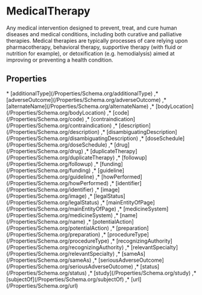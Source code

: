 # MedicalTherapy

Any medical intervention designed to prevent, treat, and cure human diseases and medical conditions, including both curative and palliative therapies. Medical therapies are typically processes of care relying upon pharmacotherapy, behavioral therapy, supportive therapy (with fluid or nutrition for example), or detoxification (e.g. hemodialysis) aimed at improving or preventing a health condition.

## Properties

<Grid>
* [additionalType](/Properties/Schema.org/additionalType)
,* [adverseOutcome](/Properties/Schema.org/adverseOutcome)
,* [alternateName](/Properties/Schema.org/alternateName)
,* [bodyLocation](/Properties/Schema.org/bodyLocation)
,* [code](/Properties/Schema.org/code)
,* [contraindication](/Properties/Schema.org/contraindication)
,* [description](/Properties/Schema.org/description)
,* [disambiguatingDescription](/Properties/Schema.org/disambiguatingDescription)
,* [doseSchedule](/Properties/Schema.org/doseSchedule)
,* [drug](/Properties/Schema.org/drug)
,* [duplicateTherapy](/Properties/Schema.org/duplicateTherapy)
,* [followup](/Properties/Schema.org/followup)
,* [funding](/Properties/Schema.org/funding)
,* [guideline](/Properties/Schema.org/guideline)
,* [howPerformed](/Properties/Schema.org/howPerformed)
,* [identifier](/Properties/Schema.org/identifier)
,* [image](/Properties/Schema.org/image)
,* [legalStatus](/Properties/Schema.org/legalStatus)
,* [mainEntityOfPage](/Properties/Schema.org/mainEntityOfPage)
,* [medicineSystem](/Properties/Schema.org/medicineSystem)
,* [name](/Properties/Schema.org/name)
,* [potentialAction](/Properties/Schema.org/potentialAction)
,* [preparation](/Properties/Schema.org/preparation)
,* [procedureType](/Properties/Schema.org/procedureType)
,* [recognizingAuthority](/Properties/Schema.org/recognizingAuthority)
,* [relevantSpecialty](/Properties/Schema.org/relevantSpecialty)
,* [sameAs](/Properties/Schema.org/sameAs)
,* [seriousAdverseOutcome](/Properties/Schema.org/seriousAdverseOutcome)
,* [status](/Properties/Schema.org/status)
,* [study](/Properties/Schema.org/study)
,* [subjectOf](/Properties/Schema.org/subjectOf)
,* [url](/Properties/Schema.org/url)

</Grid>

